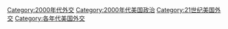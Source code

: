 [[Category:2000年代外交|Category:2000年代外交]]
[[Category:2000年代美国政治|Category:2000年代美国政治]]
[[Category:21世纪美国外交|Category:21世纪美国外交]]
[[Category:各年代美国外交|Category:各年代美国外交]]
